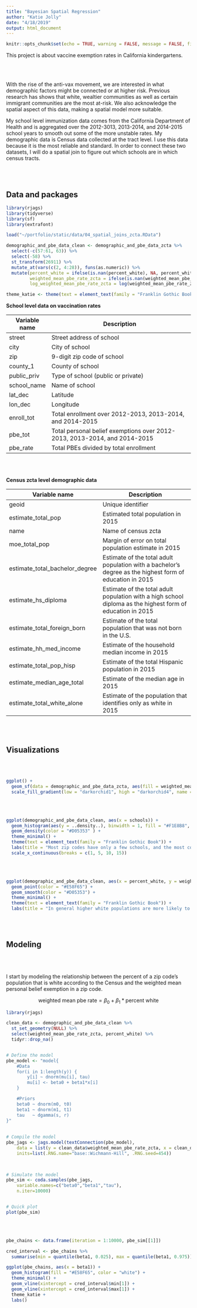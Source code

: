 ```yaml
---
title: "Bayesian Spatial Regression"
author: "Katie Jolly"
date: "4/18/2019"
output: html_document
---
```


```r
knitr::opts_chunk$set(echo = TRUE, warning = FALSE, message = FALSE, fig.align = "center")
```

This project is about vaccine exemption rates in California kindergartens. 

<br>
<br>

With the rise of the anti-vax movement, we are interested in what demographic factors might be connected or at higher risk. Previous research has shows that white, wealtier communities as well as certain immigrant communities are the most at-risk. We also acknowledge the spatial aspect of this data, making a spatial model more suitable.

My school level immunization data comes from the California Department of Health and is aggregated over the 2012-3013, 2013-2014, and 2014-2015 school years to smooth out some of the more unstable rates. My demographic data is Census data collected at the tract level. I use this data because it is the most reliable and standard. In order to connect these two datasets, I will do a spatial join to figure out which schools are in which census tracts.

<br>
<br>

## Data and packages

```r
library(rjags)
library(tidyverse)
library(sf)
library(extrafont)

load("~/portfolio/static/data/04_spatial_joins_zcta.RData")

demographic_and_pbe_data_clean <- demographic_and_pbe_data_zcta %>%
  select(-c(57:61, 63)) %>%
  select(-58) %>%
  st_transform(26911) %>%
  mutate_at(vars(c(2, 4:28)), funs(as.numeric)) %>%
  mutate(percent_white = ifelse(is.nan(percent_white), NA, percent_white),
         weighted_mean_pbe_rate_zcta = ifelse(is.nan(weighted_mean_pbe_rate_zcta), NA, weighted_mean_pbe_rate_zcta),
         log_weighted_mean_pbe_rate_zcta = log(weighted_mean_pbe_rate_zcta + 0.001))

theme_katie <- theme(text = element_text(family = "Franklin Gothic Book", color = "#041A26"))
```

**School level data on vaccination rates**

| Variable name | Description                                                                |
|---------------|----------------------------------------------------------------------------|
| street        | Street address of school                                                   |
| city          | City of school                                                             |
| zip           | 9-digit zip code of school                                                 |
| county_1      | County of school                                                           |
| public_priv   | Type of school (public or private)                                         |
| school_name   | Name of school                                                             |
| lat_dec       | Latitude                                                                   |
| lon_dec       | Longitude                                                                  |
| enroll_tot    | Total enrollment over 2012-2013,  2013-2014, and 2014-2015                 |
| pbe_tot       | Total personal belief exemptions  over 2012-2013, 2013-2014, and 2014-2015 |
| pbe_rate      | Total PBEs divided by total enrollment                                     |

<br> 
<br>

**Census zcta level demographic data**

| Variable name                  | Description                                                                                                |
|--------------------------------|------------------------------------------------------------------------------------------------------------|
| geoid                          | Unique identifier                                                                                          |
| estimate_total_pop             | Estimated total population in 2015                                                                         |
| name                           | Name of census zcta                                                                                       |
| moe_total_pop                  | Margin of error on total population estimate in 2015                                                       |
| estimate_total_bachelor_degree | Estimate of the total adult population with a bachelor's degree as the highest form of education in 2015   |
| estimate_hs_diploma            | Estimate of the total adult population with a high school diploma as the highest form of education in 2015 |
| estimate_total_foreign_born    | Estimate of the total population that was not born in the U.S.                                             |
| estimate_hh_med_income         | Estimate of the household median income in 2015                                                            |
| estimate_total_pop_hisp        | Estimate of the total Hispanic population in 2015                                                          |
| estimate_median_age_total      | Estimate of the median age in 2015                                                                         |
| estimate_total_white_alone     | Estimate of the population that identifies only as white in 2015                                           |

<br>
<br>

## Visualizations

<br>
<br>

```r
ggplot() + 
  geom_sf(data = demographic_and_pbe_data_zcta, aes(fill = weighted_mean_pbe_rate_zcta), color = "gray80") +
  scale_fill_gradient(low = "darkorchid1", high = "darkorchid4", name = "Weighted mean PBE rate", na.value = "gray80") + theme_minimal() + theme(text = element_text(family = "Franklin Gothic Book"), panel.grid.major = element_line("transparent")) + labs(title = "PBE rates across California zip codes")
```

<br>
<br>

```r
ggplot(demographic_and_pbe_data_clean, aes(x = schools)) +
  geom_histogram(aes(y = ..density..), binwidth = 1, fill = "#F1E8B8", color = "white") +
  geom_density(color = "#D05353" ) +
  theme_minimal() +
  theme(text = element_text(family = "Franklin Gothic Book")) +
  labs(title = "Most zip codes have only a few schools, and the most common number is one", x= "Number of schools", y = "Density") +
  scale_x_continuous(breaks = c(1, 5, 10, 15))
```

<br>
<br>

```r
ggplot(demographic_and_pbe_data_clean, aes(x = percent_white, y = weighted_mean_pbe_rate_zcta)) +
  geom_point(color = "#E58F65") +
  geom_smooth(color = "#D05353") +
  theme_minimal() + 
  theme(text = element_text(family = "Franklin Gothic Book")) +
  labs(title = "In general higher white populations are more likely to have \nmore personal belief exemptions")
```

<br>
<br>


## Modeling

<br>
<br>

I start by modeling the relationship between the percent of a zip code's population that is white according to the Census and the weighted mean personal belief exemption in a zip code. 

$$\text{weighted mean pbe rate} = \beta_0 + \beta_1 * \text{percent white}$$

```r
library(rjags)

clean_data <- demographic_and_pbe_data_clean %>%
  st_set_geometry(NULL) %>%
  select(weighted_mean_pbe_rate_zcta, percent_white) %>%
  tidyr::drop_na()


# Define the model
pbe_model <- "model{
    #Data
    for(i in 1:length(y)) {
        y[i] ~ dnorm(mu[i], tau)
        mu[i] <- beta0 + beta1*x[i]         
    }

    #Priors
    beta0 ~ dnorm(m0, t0)
    beta1 ~ dnorm(m1, t1)
    tau   ~ dgamma(s, r)
}"
    
    
# Compile the model
pbe_jags <- jags.model(textConnection(pbe_model), 
    data = list(y = clean_data$weighted_mean_pbe_rate_zcta, x = clean_data$percent_white, m0 = 0, t0 = 1/(10^2), m1 = 0.1, t1 = 1/(10^2), s = 10, r = 30000000),
    inits=list(.RNG.name="base::Wichmann-Hill", .RNG.seed=454))

    

# Simulate the model
pbe_sim <- coda.samples(pbe_jags,
    variable.names=c("beta0","beta1","tau"), 
    n.iter=10000)


# Quick plot
plot(pbe_sim)
```

<br>
<br>

```r
pbe_chains <- data.frame(iteration = 1:10000, pbe_sim[[1]])

cred_interval <- pbe_chains %>%
  summarise(min = quantile(beta1, 0.025), max = quantile(beta1, 0.975))

ggplot(pbe_chains, aes(x = beta1)) +
  geom_histogram(fill = "#E58F65", color = "white") +
  theme_minimal() +
  geom_vline(xintercept = cred_interval$min[1]) +
  geom_vline(xintercept = cred_interval$max[1]) +
  theme_katie +
  labs()
```

